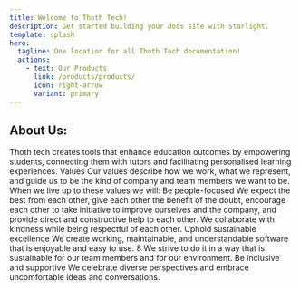 ```yaml
---
title: Welcome to Thoth Tech!
description: Get started building your docs site with Starlight.
template: splash
hero:
  tagline: One location for all Thoth Tech documentation!
  actions:
    - text: Our Products
      link: /products/products/
      icon: right-arrow
      variant: primary
---
```



## About Us:

<Card title="What we do">
  Thoth tech creates tools that enhance education outcomes by empowering
  students, connecting them with tutors and facilitating personalised learning
  experiences. Values Our values describe how we work, what we represent, and
  guide us to be the kind of company and team members we want to be. When we
  live up to these values we will: Be people-focused We expect the best from
  each other, give each other the benefit of the doubt, encourage each other to
  take initiative to improve ourselves and the company, and provide direct and
  constructive help to each other. We collaborate with kindness while being
  respectful of each other. Uphold sustainable excellence We create working,
  maintainable, and understandable software that is enjoyable and easy to use. 8
  We strive to do it in a way that is sustainable for our team members and for
  our environment. Be inclusive and supportive We celebrate diverse perspectives
  and embrace uncomfortable ideas and conversations.
</Card>

<CardGrid>
  <LinkCard
    title="Policies"
    description="Understand what we stand for."
    href="/processes/introduction/"
  />
  <LinkCard
    title="Process"
    description="Learn how Thoth Tech functions."
    href="/processes/introduction/"
  />
  <LinkCard
    title="News"
    description="View the latest in Thoth Tech news."
    href="/processes/introduction/"
  />
  <LinkCard
    title="Leadership"
    description="Meet our team."
    href="/teams-and-leadership/leadership-t2-2023/"
  />
</CardGrid>
